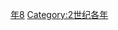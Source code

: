 {{Catnav|頁面分類|历史|歷史時代|年|2世纪各年}}

{{catmore}}
{{Commons category|118}}

[[Category:110年代|年8]]
[[Category:2世纪各年|Category:2世纪各年]]